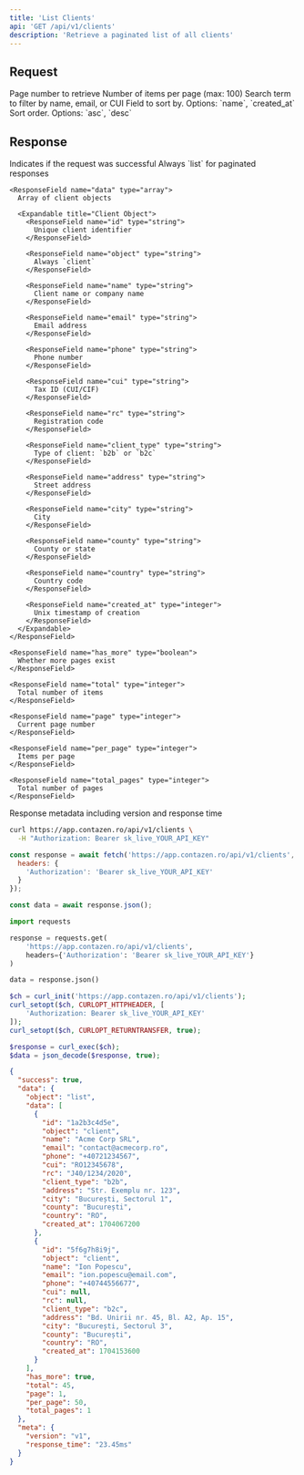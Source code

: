 ```yaml
---
title: 'List Clients'
api: 'GET /api/v1/clients'
description: 'Retrieve a paginated list of all clients'
---
```


## Request

<ParamField query="page" type="integer" default="1">
  Page number to retrieve
</ParamField>

<ParamField query="per_page" type="integer" default="50">
  Number of items per page (max: 100)
</ParamField>

<ParamField query="search" type="string">
  Search term to filter by name, email, or CUI
</ParamField>

<ParamField query="sort" type="string" default="name">
  Field to sort by. Options: `name`, `created_at`
</ParamField>

<ParamField query="order" type="string" default="asc">
  Sort order. Options: `asc`, `desc`
</ParamField>

## Response

<ResponseField name="success" type="boolean">
  Indicates if the request was successful
</ResponseField>

<ResponseField name="data" type="object">
  <Expandable title="Properties">
    <ResponseField name="object" type="string">
      Always `list` for paginated responses
    </ResponseField>
    
    <ResponseField name="data" type="array">
      Array of client objects
      
      <Expandable title="Client Object">
        <ResponseField name="id" type="string">
          Unique client identifier
        </ResponseField>
        
        <ResponseField name="object" type="string">
          Always `client`
        </ResponseField>
        
        <ResponseField name="name" type="string">
          Client name or company name
        </ResponseField>
        
        <ResponseField name="email" type="string">
          Email address
        </ResponseField>
        
        <ResponseField name="phone" type="string">
          Phone number
        </ResponseField>
        
        <ResponseField name="cui" type="string">
          Tax ID (CUI/CIF)
        </ResponseField>
        
        <ResponseField name="rc" type="string">
          Registration code
        </ResponseField>
        
        <ResponseField name="client_type" type="string">
          Type of client: `b2b` or `b2c`
        </ResponseField>
        
        <ResponseField name="address" type="string">
          Street address
        </ResponseField>
        
        <ResponseField name="city" type="string">
          City
        </ResponseField>
        
        <ResponseField name="county" type="string">
          County or state
        </ResponseField>
        
        <ResponseField name="country" type="string">
          Country code
        </ResponseField>
        
        <ResponseField name="created_at" type="integer">
          Unix timestamp of creation
        </ResponseField>
      </Expandable>
    </ResponseField>
    
    <ResponseField name="has_more" type="boolean">
      Whether more pages exist
    </ResponseField>
    
    <ResponseField name="total" type="integer">
      Total number of items
    </ResponseField>
    
    <ResponseField name="page" type="integer">
      Current page number
    </ResponseField>
    
    <ResponseField name="per_page" type="integer">
      Items per page
    </ResponseField>
    
    <ResponseField name="total_pages" type="integer">
      Total number of pages
    </ResponseField>
  </Expandable>
</ResponseField>

<ResponseField name="meta" type="object">
  Response metadata including version and response time
</ResponseField>

<RequestExample>

```bash cURL
curl https://app.contazen.ro/api/v1/clients \
  -H "Authorization: Bearer sk_live_YOUR_API_KEY"
```

```javascript Node.js
const response = await fetch('https://app.contazen.ro/api/v1/clients', {
  headers: {
    'Authorization': 'Bearer sk_live_YOUR_API_KEY'
  }
});

const data = await response.json();
```

```python Python
import requests

response = requests.get(
    'https://app.contazen.ro/api/v1/clients',
    headers={'Authorization': 'Bearer sk_live_YOUR_API_KEY'}
)

data = response.json()
```

```php PHP
$ch = curl_init('https://app.contazen.ro/api/v1/clients');
curl_setopt($ch, CURLOPT_HTTPHEADER, [
    'Authorization: Bearer sk_live_YOUR_API_KEY'
]);
curl_setopt($ch, CURLOPT_RETURNTRANSFER, true);

$response = curl_exec($ch);
$data = json_decode($response, true);
```

</RequestExample>

<ResponseExample>

```json Success Response
{
  "success": true,
  "data": {
    "object": "list",
    "data": [
      {
        "id": "1a2b3c4d5e",
        "object": "client",
        "name": "Acme Corp SRL",
        "email": "contact@acmecorp.ro",
        "phone": "+40721234567",
        "cui": "RO12345678",
        "rc": "J40/1234/2020",
        "client_type": "b2b",
        "address": "Str. Exemplu nr. 123",
        "city": "București, Sectorul 1",
        "county": "București",
        "country": "RO",
        "created_at": 1704067200
      },
      {
        "id": "5f6g7h8i9j",
        "object": "client",
        "name": "Ion Popescu",
        "email": "ion.popescu@email.com",
        "phone": "+40744556677",
        "cui": null,
        "rc": null,
        "client_type": "b2c",
        "address": "Bd. Unirii nr. 45, Bl. A2, Ap. 15",
        "city": "București, Sectorul 3",
        "county": "București",
        "country": "RO",
        "created_at": 1704153600
      }
    ],
    "has_more": true,
    "total": 45,
    "page": 1,
    "per_page": 50,
    "total_pages": 1
  },
  "meta": {
    "version": "v1",
    "response_time": "23.45ms"
  }
}
```

</ResponseExample>